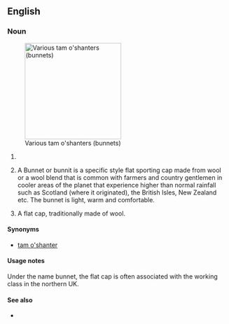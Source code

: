 ==English==

===Noun===
{{en-noun}}
[[Image:Tam-o-shanters.jpg|thumb|right|220px|Various tam o'shanters (bunnets)]]

# {{alternative spelling of|[[bonnet]]}}
# {{rfv-sense}} A Bunnet or bunnit is a specific style flat sporting cap made from wool or a wool blend that is common with farmers and country gentlemen in cooler areas of the planet that experience higher than normal rainfall such as Scotland (where it originated), the British Isles, New Zealand etc. The bunnet is light, warm and comfortable.
# A flat cap, traditionally made of wool.

====Synonyms====
*[[tam o'shanter]]

====Usage notes====
Under the name bunnet, the flat cap is often associated with the working class in the northern UK.

====See also====
* {{pedialite|Flat cap}}